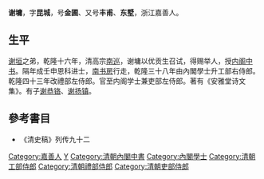'''谢墉'''{{BD|？||1795年||catIdx-S}}，字'''昆城'''，号'''金圃'''、又号'''丰甫'''、'''东墅'''，浙江嘉善人。

== 生平 ==
[[谢垣|谢垣]]之弟，乾隆十六年，清高宗[[南巡|南巡]]，谢墉以优贡生召试，得赐举人，授[[内阁中书|内阁中书]]。隔年成壬申恩科进士，[[南书房|南书房]]行走，乾隆三十八年由內閣學士升工部右侍郎。乾隆四十三年改禮部左侍郎。官至内阁学士兼吏部左侍郎。著有《安雅堂诗文集》。有子[[谢恭铬|谢恭铬]]、[[谢扬镇|谢扬镇]]。

==參考書目==
*《清史稿》列传九十二

{{乾隆十七年壬申恩科殿試金榜}}
{{清朝四庫全書館職官}}

{{Authority control}}

{{DEFAULTSORT:Xie謝}}
[[Category:嘉善人|Category:嘉善人]]
[[Category:謝姓|Y]]
[[Category:清朝內閣中書|Category:清朝內閣中書]]
[[Category:內閣學士|Category:內閣學士]]
[[Category:清朝工部侍郎|Category:清朝工部侍郎]]
[[Category:清朝禮部侍郎|Category:清朝禮部侍郎]]
[[Category:清朝吏部侍郎|Category:清朝吏部侍郎]]